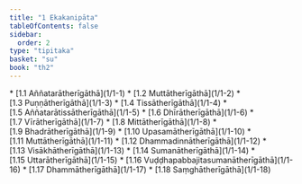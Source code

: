 ```yaml
---
title: "1 Ekakanipāta"
tableOfContents: false
sidebar:
  order: 2
type: "tipitaka"
basket: "su"
book: "th2"
---
```



<DynamicBreadcrumb />



<TableOfContents book="th2" section="1">
* [1.1 Aññatarātherīgāthā](1/1-1)
* [1.2 Muttātherīgāthā](1/1-2)
* [1.3 Puṇṇātherīgāthā](1/1-3)
* [1.4 Tissātherīgāthā](1/1-4)
* [1.5 Aññatarātissātherīgāthā](1/1-5)
* [1.6 Dhīrātherīgāthā](1/1-6)
* [1.7 Vīrātherīgāthā](1/1-7)
* [1.8 Mittātherīgāthā](1/1-8)
* [1.9 Bhadrātherīgāthā](1/1-9)
* [1.10 Upasamātherīgāthā](1/1-10)
* [1.11 Muttātherīgāthā](1/1-11)
* [1.12 Dhammadinnātherīgāthā](1/1-12)
* [1.13 Visākhātherīgāthā](1/1-13)
* [1.14 Sumanātherīgāthā](1/1-14)
* [1.15 Uttarātherīgāthā](1/1-15)
* [1.16 Vuḍḍhapabbajitasumanātherīgāthā](1/1-16)
* [1.17 Dhammātherīgāthā](1/1-17)
* [1.18 Saṃghātherīgāthā](1/1-18)
</TableOfContents>